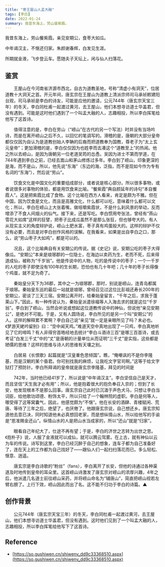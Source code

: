 ```yaml
---
title: "寄王屋山人孟大融"
tags: [李白]
date: 2022-01-24
summary: 我昔东海上，劳山餐紫霞。
---
```


我昔东海上，劳山餐紫霞。亲见安期公，食枣大如瓜。

中年谒汉主，不惬还归家。朱颜谢春辉，白发见生涯。

所期就金液，飞步登云车。愿随夫子天坛上，闲与仙人扫落花。

## 鉴赏

　　王屋山在今河南省济源市西北，自古为道教圣地，号称“清虚小有洞天”，位居道教十大洞天之首。开元年间，唐玄宗在王屋山为道教上清派宗师司马承祯敕建阳台观，司马承祯是李白的诗友，可能是应他的邀请，公元744年（唐玄宗天宝三年）的冬天，李白同杜甫一起渡过黄河，去王屋山，他们本想寻访道士华盖君，但没有遇到。可能是这时他们遇到了一个叫孟大融的人，志趣相投，所以李白挥笔给他写了这首诗。

　　值得注意的是，李白在劳山（“崂山”在古代的另一个写法）时并没有当场吟诗，而是在离开崂山之后不久，以回忆的笔调写的。滑稽的是，唐朝的大部分皇帝都仅仅因为自认为是道教创始人李聃的后裔而把道教奉为国教，尊老子为“太上玄元皇帝”；更加滑稽的是，李白仅仅因为也姓李而去凑这个“道教至上”的热闹。他之所以去崂山，是因为唐朝另一位老道吴筠的怂恿。吴因为进士不第而学道，在744年遇到李白之前，已经去嵩山和茅山修炼过多年。李白到了崂山，印象更深的是海，而不是山，所以，他先说“东海”（东边的海，泛指，而不是现如今作为专有名词的“东海”），然后说“劳山”。

　　饮食文化是中国文化的重要组成部分，或者说是核心部分。所以很多事物，或者说很多对事物的体验，都是用饮食来比喻。“餐紫霞”典自颜延年的诗句“本自餐霞人”。这是把紫霞比成了食物。这个比喻在西方人看来，肯定是颇为不雅。但在中国，因为饮食是文化，而且是高雅文化，什么都可以吃，意味着什么都可以文化；所以，李白在崂山上大张着嘴，做咀嚼紫霞状，不是什么刹风景的举动，反而增添了不食人间烟火的仙气。接下来，还是写吃。李白惯用夸张法，曾经有“燕山雪花大如席”这样的狂譬，把枣子比成瓜虽然不是那么张狂，但也够夸大的。有人从现实主义的角度辩护说，崂山土肥水富，枣子真有鸡蛋般大的。这样的辩护不仅没有必要，而且是对李白创作风格的误解。在我看来，如果是出自李白之口，那么，说“劳山枣子大如鸡”，都是可以的。

　　况且，这个比喻典自有关安期公的传说。据《史记》说，安期公吃的枣子大得像瓜。“安期公”本来是琅琊郡的一位隐士，在海边以卖药为生，老而不死，后来得道成仙，被称为“千岁翁”。他是传说中的人物，吃的是传说中的枣子；一个一千岁的人吃的枣子即使没有100年的生长期，恐怕也有几十年吧；几十年的枣子长得像个鸡蛋，就不足为奇了。

　　秦始皇分天下为36郡，其中之一为琅琊郡，那时，别说是崂山，连青岛都属于琅琊。秦始皇东巡的最后一站就是琅琊，曾经召见过这位比彭祖还寿长200年的安期公，密谈了三天三宿。安期公离开时，给秦始皇留言，“千年之后，求我于蓬莱山下。”因此，有一种传说认为，秦始皇派遣徐福等人入海去求的就是这位“千岁翁”。李白到了崂山，当然会听说或想起这位道教传说中的神仙，但说他“亲见安期公”，是绝对不可能。于是，又有人圆场说，李白所见的是另一个叫“安期公”的人。这样的解释累不累啊？李白自己说“亲见”就一定是亲眼所见了吗？未必也。《梦游天姥吟留别》曰：“空中闻天鸡。”难道天空中真地出现了一只鸡，李白真地听见了它的啼鸣？有人非得穷首皓经地去统计“李白斗酒诗三百”是哪三百首诗，或去考证“白发三千丈”中的“丈”是唐朝的计量单位从而证明“三千丈”是实指，这些都是陋儒的思维？这样的思维与诗人的思维有天壤之别。

　　白居易《长恨歌》起篇就是“汉皇重色思倾国”。瞧，“俺嘲讽的不是你李隆基，而是汉朝的某个昏君。你可别找我的麻烦，让我吃文字官司啊。”这等于给文字狱打了预防针。李白所拜谒的皇帝就是唐玄宗李隆基，拜见的时间是

　　742年，当时他已经41岁了，所以说是“中年谒汉主”。李白坚信自己是天才，而且坚信“天生我才必有用”；所以，他是抱着很大的抱负奉召入京的；但到了长安，他发现根本不是那么回事。唐玄宗自己此时已沉湎于声色犬马，只想让李白当词臣，给他歌功颂德、粉饰太平，所以只给了一个翰林院的虚职。李白是何等人，哪受得了这等窝囊气，因此，他感觉颇为“不惬”。他在长安的酒肆、青楼赋闲、荒唐、等待了三年之后，绝望了，也厌倦了。他跟唐玄宗说，自己想还乡。唐玄宗知道他去意已决，同时知道他未必真想回老家，而是想纵情山水，所以给他写的手谕是“恩准赐金还山”。纵情山水的人是把山水当成家的，所以“还山”就是“归家”。

　　眼看自己年纪大了，仕途不再有望；于是，李白的济世之志转为出世之思。《抱朴子》说，人服了金液就可以成仙，就可以腾云驾雾。在上古，就有神仙以云为车的传说。诗写到这里，李白已经沉醉于自己的想象，连车子都为自己准备好了，连在天上的工作都为自己找好了——跟仙人们一起扫扫落花而已。多么轻松、惬意、逍遥。

　　唐玄宗是李白诗歌的“粉丝”（fans），李白离开了长安，但他的诗通过各种渠道及时地传到皇帝的耳朵里。这首崂山诗激发了唐玄宗对崂山的浓厚兴趣，4年之后，他派遣几名道士前往崂山采药，并将崂山命名为“辅唐山”，简直把崂山视若左臂右膀了。上行下效，崂山因此而出了名。这不能不归功于李白的诗篇。▲

## 创作背景

　　公元744年（唐玄宗天宝三年）的冬天，李白同杜甫一起渡过黄河，去王屋山，他们本想寻访道士华盖君，但没有遇到。这时他们见到了一个叫孟大融的人，志趣相投，所以李白挥笔给他写下了这首诗。

## Reference

- [https://so.gushiwen.cn/shiwenv_dd9c33368510.aspx](https://so.gushiwen.cn/shiwenv_dd9c33368510.aspx)